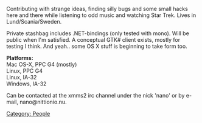 {{Navbar}}

Contributing with strange ideas, finding silly bugs and some small hacks here and there while listening to odd music and watching Star Trek. Lives in Lund/Scania/Sweden.

Private stashbag includes .NET-bindings (only tested with mono). Will be public when I'm satisfied. A conceptual GTK# client exists, mostly for testing I think. And yeah.. some OS X stuff is beginning to take form too. 


'''Platforms:'''<br>
Mac OS-X, PPC G4 (mostly)<br>
Linux, PPC G4<br>
Linux, IA-32<br>
Windows, IA-32<br>



Can be contacted at the xmms2 irc channel under the nick 'nano' or by e-mail, nano@nittionio.nu.

[[Category: People]]